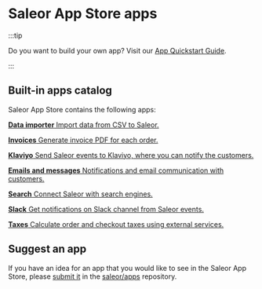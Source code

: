 
# Saleor App Store apps

:::tip

Do you want to build your own app? Visit our [App Quickstart Guide](/docs/developer/extending/apps/quickstart/getting-started).

:::

## Built-in apps catalog

Saleor App Store contains the following apps:

<CardGrid>

[**Data importer** Import data from CSV to Saleor.](https://github.com/saleor/apps/tree/main/apps/data-importer)

[**Invoices** Generate invoice PDF for each order.](https://github.com/saleor/apps/tree/main/apps/invoices)

[**Klaviyo** Send Saleor events to Klaviyo, where you can notify the customers.](https://github.com/saleor/apps/tree/main/apps/klaviyo)

[**Emails and messages** Notifications and email communication with customers.](https://github.com/saleor/apps/tree/main/apps/emails-and-messages)

[**Search** Connect Saleor with search engines.](https://github.com/saleor/apps/tree/main/apps/search)

[**Slack** Get notifications on Slack channel from Saleor events.](https://github.com/saleor/apps/tree/main/apps/slack)

[**Taxes** Calculate order and checkout taxes using external services.](taxes)

</CardGrid>

## Suggest an app

If you have an idea for an app that you would like to see in the Saleor App Store, please [submit it](https://github.com/saleor/apps/discussions/categories/integrations-features) in the [saleor/apps](https://github.com/saleor/apps) repository.
